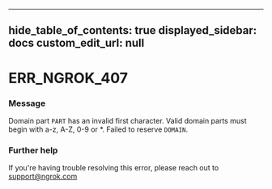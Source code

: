 
---
hide_table_of_contents: true
displayed_sidebar: docs
custom_edit_url: null
---


# ERR_NGROK_407

### Message
Domain part `PART` has an invalid first character. Valid domain parts must begin with a-z, A-Z, 0-9 or *. Failed to reserve `DOMAIN`.

### Further help
If you're having trouble resolving this error, please reach out to [support@ngrok.com](mailto:support@ngrok.com?subject=Help%20with%20ERR_NGROK_407)


<ErrorDetails error='err_ngrok_407' />
